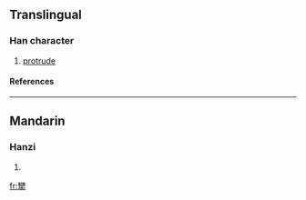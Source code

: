 ==Translingual==
===Han character===
{{Han char|rn=93|rad=牛|as=23|sn=27|four=|canj=人土竹手 (OGHQ), X人土竹手 (XOGHQ)}}
# [[protrude]]
====References====
{{Han ref|kx=0705.250|dkj=20232|dj=1118.120|hdz=31823.060|uh=72AB|ud=29355}}

----
==Mandarin==
===Hanzi===
{{cmn-hanzi|pin=[[chōu]] (chou1)|wg=ch'ou<sup>1</sup>}}
# {{defn|Mandarin}}

[[fr:犫]]
